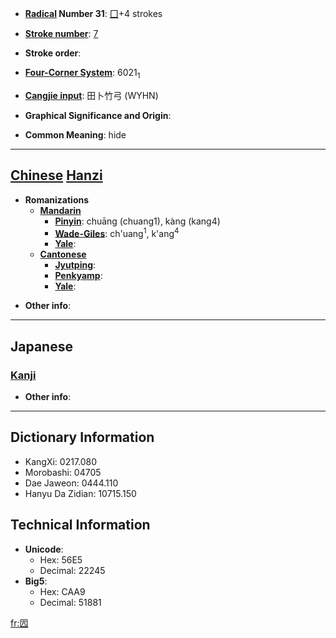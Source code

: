 * '''[[Wiktionary:Chinese radical index| Radical]] Number 31''': [[Wiktionary:Chinese radical index 囗|囗]]+4 strokes

* '''[[Wiktionary:Chinese total strokes index|Stroke number]]''': [[Wiktionary:Chinese total strokes index 7|7]]

* '''Stroke order''': 

* '''[[Wiktionary:Chinese four corner index|Four-Corner System]]''': 6021<sub>1</sub>

* '''[[Wiktionary:Chinese Cangjie index|Cangjie input]]''': 田卜竹弓 (WYHN)

* '''Graphical Significance and Origin''': 

* '''Common Meaning''': hide

----

== [[Chinese]] [[Hanzi]] ==

* '''Romanizations'''
** '''[[Mandarin]]'''
*** '''[[Pinyin]]''': chuāng (chuang1), kàng (kang4)
*** '''[[Wade-Giles]]''': ch'uang<sup>1</sup>, k'ang<sup>4</sup>
*** '''[[Yale]]''': 
** '''[[Cantonese]]'''
*** '''[[Jyutping]]''':
*** '''[[Penkyamp]]''': 
*** '''[[Yale]]''': 

* '''Other info''': 

----

==Japanese==
===[[Kanji]]===
{{kanji|on readings=[[こう]] (kō)|kun readings=[[くら]] (kura)}}

* '''Other info''':  

----

== Dictionary Information ==

* KangXi: 0217.080
* Morobashi: 04705
* Dae Jaweon: 0444.110
* Hanyu Da Zidian: 10715.150

== Technical Information ==

* '''Unicode''':
** Hex: 56E5
** Decimal: 22245
* '''Big5''':
** Hex: CAA9
** Decimal: 51881

[[fr:囥]]